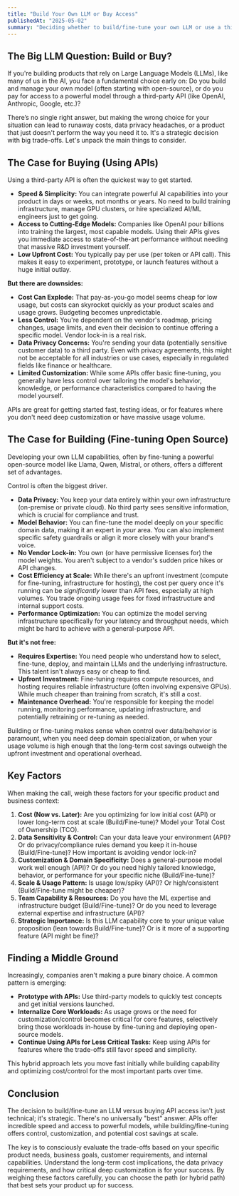 ```yaml
---
title: "Build Your Own LLM or Buy Access"
publishedAt: "2025-05-02"
summary: "Deciding whether to build/fine-tune your own LLM or use a third-party API is a critical choice. Let's break down the key factors: cost, control, customization, and capability."
---
```


## The Big LLM Question: Build or Buy?

If you're building products that rely on Large Language Models (LLMs), like many of us in the AI, you face a fundamental choice early on: Do you build and manage your own model (often starting with open-source), or do you pay for access to a powerful model through a third-party API (like OpenAI, Anthropic, Google, etc.)?

There’s no single right answer, but making the wrong choice for your situation can lead to runaway costs, data privacy headaches, or a product that just doesn't perform the way you need it to. It's a strategic decision with big trade-offs. Let's unpack the main things to consider.

## The Case for Buying (Using APIs)

Using a third-party API is often the quickest way to get started.

- **Speed & Simplicity:** You can integrate powerful AI capabilities into your product in days or weeks, not months or years. No need to build training infrastructure, manage GPU clusters, or hire specialized AI/ML engineers just to get going.
- **Access to Cutting-Edge Models:** Companies like OpenAI pour billions into training the largest, most capable models. Using their APIs gives you immediate access to state-of-the-art performance without needing that massive R&D investment yourself.
- **Low Upfront Cost:** You typically pay per use (per token or API call). This makes it easy to experiment, prototype, or launch features without a huge initial outlay.

**But there are downsides:**

- **Cost Can Explode:** That pay-as-you-go model seems cheap for low usage, but costs can skyrocket quickly as your product scales and usage grows. Budgeting becomes unpredictable.
- **Less Control:** You're dependent on the vendor's roadmap, pricing changes, usage limits, and even their decision to continue offering a specific model. Vendor lock-in is a real risk.
- **Data Privacy Concerns:** You're sending your data (potentially sensitive customer data) to a third party. Even with privacy agreements, this might not be acceptable for all industries or use cases, especially in regulated fields like finance or healthcare.
- **Limited Customization:** While some APIs offer basic fine-tuning, you generally have less control over tailoring the model's behavior, knowledge, or performance characteristics compared to having the model yourself.

APIs are great for getting started fast, testing ideas, or for features where you don't need deep customization or have massive usage volume.

## The Case for Building (Fine-tuning Open Source)

Developing your own LLM capabilities, often by fine-tuning a powerful open-source model like Llama, Qwen, Mistral, or others, offers a different set of advantages.

Control is often the biggest driver.

- **Data Privacy:** You keep your data entirely within your own infrastructure (on-premise or private cloud). No third party sees sensitive information, which is crucial for compliance and trust.
- **Model Behavior:** You can fine-tune the model deeply on your specific domain data, making it an expert in _your_ area. You can also implement specific safety guardrails or align it more closely with your brand's voice.
- **No Vendor Lock-in:** You own (or have permissive licenses for) the model weights. You aren't subject to a vendor's sudden price hikes or API changes.
- **Cost Efficiency at Scale:** While there's an upfront investment (compute for fine-tuning, infrastructure for hosting), the cost per query once it's running can be _significantly_ lower than API fees, especially at high volumes. You trade ongoing usage fees for fixed infrastructure and internal support costs.
- **Performance Optimization:** You can optimize the model serving infrastructure specifically for your latency and throughput needs, which might be hard to achieve with a general-purpose API.

**But it's not free:**

- **Requires Expertise:** You need people who understand how to select, fine-tune, deploy, and maintain LLMs and the underlying infrastructure. This talent isn't always easy or cheap to find.
- **Upfront Investment:** Fine-tuning requires compute resources, and hosting requires reliable infrastructure (often involving expensive GPUs). While much cheaper than training from scratch, it's still a cost.
- **Maintenance Overhead:** You're responsible for keeping the model running, monitoring performance, updating infrastructure, and potentially retraining or re-tuning as needed.

Building or fine-tuning makes sense when control over data/behavior is paramount, when you need deep domain specialization, or when your usage volume is high enough that the long-term cost savings outweigh the upfront investment and operational overhead.

## Key Factors

When making the call, weigh these factors for your specific product and business context:

1.  **Cost (Now vs. Later):** Are you optimizing for low initial cost (API) or lower long-term cost at scale (Build/Fine-tune)? Model your Total Cost of Ownership (TCO).
2.  **Data Sensitivity & Control:** Can your data leave your environment (API)? Or do privacy/compliance rules demand you keep it in-house (Build/Fine-tune)? How important is avoiding vendor lock-in?
3.  **Customization & Domain Specificity:** Does a general-purpose model work well enough (API)? Or do you need highly tailored knowledge, behavior, or performance for your specific niche (Build/Fine-tune)?
4.  **Scale & Usage Pattern:** Is usage low/spiky (API)? Or high/consistent (Build/Fine-tune might be cheaper)?
5.  **Team Capability & Resources:** Do you have the ML expertise and infrastructure budget (Build/Fine-tune)? Or do you need to leverage external expertise and infrastructure (API)?
6.  **Strategic Importance:** Is this LLM capability core to your unique value proposition (lean towards Build/Fine-tune)? Or is it more of a supporting feature (API might be fine)?

## Finding a Middle Ground

Increasingly, companies aren't making a pure binary choice. A common pattern is emerging:

- **Prototype with APIs:** Use third-party models to quickly test concepts and get initial versions launched.
- **Internalize Core Workloads:** As usage grows or the need for customization/control becomes critical for core features, selectively bring those workloads in-house by fine-tuning and deploying open-source models.
- **Continue Using APIs for Less Critical Tasks:** Keep using APIs for features where the trade-offs still favor speed and simplicity.

This hybrid approach lets you move fast initially while building capability and optimizing cost/control for the most important parts over time.

## Conclusion

The decision to build/fine-tune an LLM versus buying API access isn't just technical; it's strategic. There's no universally "best" answer. APIs offer incredible speed and access to powerful models, while building/fine-tuning offers control, customization, and potential cost savings at scale.

The key is to consciously evaluate the trade-offs based on your specific product needs, business goals, customer requirements, and internal capabilities. Understand the long-term cost implications, the data privacy requirements, and how critical deep customization is for your success. By weighing these factors carefully, you can choose the path (or hybrid path) that best sets your product up for success.
